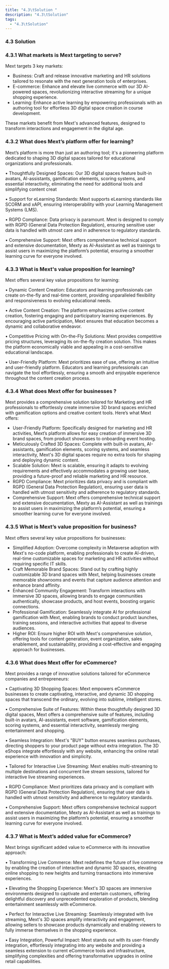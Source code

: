 ```yaml
---
title: "4.3\tSolution "
description: "4.3\tSolution"
tags:
  - "4.3\tSolution"
---
```


### 4.3	Solution

### 4.3.1	What markets is Mext targeting to serve?

Mext targets 3 key markets:

* Business: Craft and release innovative marketing and HR solutions tailored to resonate with the next generation tools of enterprises.
* E-commerce: Enhance and elevate live commerce with our 3D AI-powered spaces, revolutionizing interactive streaming for a unique shopping experience.
* Learning: Enhance active learning by empowering professionals with an authoring tool for effortless 3D digital space creation in course development.

These markets benefit from Mext's advanced features, designed to transform interactions and engagement in the digital age.

### 4.3.2	What does Mext’s platform offer for learning?

Mext’s platform is more than just an authoring tool; it's a pioneering platform dedicated to shaping 3D digital spaces tailored for educational organizations and professionals.

•	Thoughtfully Designed Spaces: Our 3D digital spaces feature built-in avatars, AI-assistants, gamification elements, scoring systems, and essential interactivity, eliminating the need for additional tools and simplifying content creat

•	Support for eLearning Standards: Mext supports eLearning standards like SCORM and xAPI, ensuring interoperability with your Learning Management Systems (LMS).

•	RGPD Compliance: Data privacy is paramount. Mext is designed to comply with RGPD (General Data Protection Regulation), ensuring sensitive user data is handled with utmost care and in adherence to regulatory standards.

•	Comprehensive Support: Mext offers comprehensive technical support and extensive documentation, Mexty as AI-Assistant as well as trainings to assist users in maximizing the platform’s potential, ensuring a smoother learning curve for everyone involved.

### 4.3.3	What is Mext's value proposition for learning?

Mext offers several key value propositions for learning:

•	Dynamic Content Creation: Educators and learning professionals can create on-the-fly and real-time content, providing unparalleled flexibility and responsiveness to evolving educational needs.

•	Active Content Creation: The platform emphasizes active content creation, fostering engaging and participatory learning experiences. By encouraging active participation, Mext ensures that education becomes a dynamic and collaborative endeavor.

•	Competitive Pricing with On-the-Fly Solutions: Mext provides competitive pricing structures, leveraging its on-the-fly creation solution. This makes the platform economically viable and appealing in a cost-sensitive educational landscape.

•	User-Friendly Platform: Mext prioritizes ease of use, offering an intuitive and user-friendly platform. Educators and learning professionals can navigate the tool effortlessly, ensuring a smooth and enjoyable experience throughout the content creation process.

### 4.3.4	What does Mext offer for businesses ?

Mext provides a comprehensive solution tailored for Marketing and HR professionals to effortlessly create immersive 3D brand spaces enriched with gamification options and creative content tools. Here’s what Mext offers:

* User-Friendly Platform: Specifically designed for marketing and HR activities, Mext’s platform allows for easy creation of immersive 3D brand spaces, from product showcases to onboarding event hosting.
* Meticulously Crafted 3D Spaces: Complete with built-in avatars, AI-assistants, gamification elements, scoring systems, and seamless interactivity, Mext's 3D digital spaces require no extra tools for shaping and deploying dynamic content.
* Scalable Solution: Mext is scalable, ensuring it adapts to evolving requirements and effectively accommodates a growing user base, providing a future-proof and reliable marketing and HR resource.
* RGPD Compliance: Mext prioritizes data privacy and is compliant with RGPD (General Data Protection Regulation), ensuring user data is handled with utmost sensitivity and adherence to regulatory standards.
* Comprehensive Support: Mext offers comprehensive technical support and extensive documentation, Mexty as AI-Assistant as well as trainings to assist users in maximizing the platform’s potential, ensuring a smoother learning curve for everyone involved.

### 4.3.5	What is Mext’s value proposition for business?

Mext offers several key value propositions for businesses:

* Simplified Adoption: Overcome complexity in Metaverse adoption with Mext's no-code platform, enabling professionals to create AI-driven, real-time customizable spaces for marketing and HR activities without requiring specific IT skills.
* Craft Memorable Brand Spaces: Stand out by crafting highly customizable 3D brand spaces with Mext, helping businesses create memorable showrooms and events that capture audience attention and enhance brand affinity.
* Enhanced Community Engagement: Transform interactions with immersive 3D spaces, allowing brands to engage communities authentically, showcase products, and host events, boosting organic connections.
* Professional Gamification: Seamlessly integrate AI for professional gamification with Mext, enabling brands to conduct product launches, training sessions, and interactive activities that appeal to diverse audiences.
* Higher ROI: Ensure higher ROI with Mext's comprehensive solution, offering tools for content generation, event organization, sales enablement, and sustainability, providing a cost-effective and engaging approach for businesses.

### 4.3.6	What does Mext offer for eCommerce?

Mext provides a range of innovative solutions tailored for eCommerce companies and entrepreneurs:

•	Captivating 3D Shopping Spaces: Mext empowers eCommerce businesses to create captivating, interactive, and dynamic 3D shopping spaces that transcend the ordinary, evolving into sublime, intelligent stores.

•	Comprehensive Suite of Features: Within these thoughtfully designed 3D digital spaces, Mext offers a comprehensive suite of features, including built-in avatars, AI-assistants, event software, gamification elements, scoring systems, and essential interactivity, seamlessly merging entertainment and shopping.

•	Seamless Integration: Mext's "BUY" button ensures seamless purchases, directing shoppers to your product page without extra integration. The 3D eShops integrate effortlessly with any website, enhancing the online retail experience with innovation and simplicity.

•	Tailored for Interactive Live Streaming: Mext enables multi-streaming to multiple destinations and concurrent live stream sessions, tailored for interactive live streaming experiences.

•	RGPD Compliance: Mext prioritizes data privacy and is compliant with RGPD (General Data Protection Regulation), ensuring that user data is handled with utmost sensitivity and adherence to regulatory standards.

•	Comprehensive Support: Mext offers comprehensive technical support and extensive documentation, Mexty as AI-Assistant as well as trainings to assist users in maximizing the platform’s potential, ensuring a smoother learning curve for everyone involved.

### 4.3.7	What is Mext’s added value for eCommerce?

Mext brings significant added value to eCommerce with its innovative approach:

•	Transforming Live Commerce: Mext redefines the future of live commerce by enabling the creation of interactive and dynamic 3D spaces, elevating online shopping to new heights and turning transactions into immersive experiences.

•	Elevating the Shopping Experience: Mext's 3D spaces are immersive environments designed to captivate and entertain customers, offering delightful discovery and unprecedented exploration of products, blending entertainment seamlessly with eCommerce.

•	Perfect for Interactive Live Streaming: Seamlessly integrated with live streaming, Mext's 3D spaces amplify interactivity and engagement, allowing sellers to showcase products dynamically and enabling viewers to fully immerse themselves in the shopping experience.

•	Easy Integration, Powerful Impact: Mext stands out with its user-friendly integration, effortlessly integrating into any website and providing a seamless extension to current eCommerce tools and infrastructure, simplifying complexities and offering transformative upgrades in online retail capabilities.
